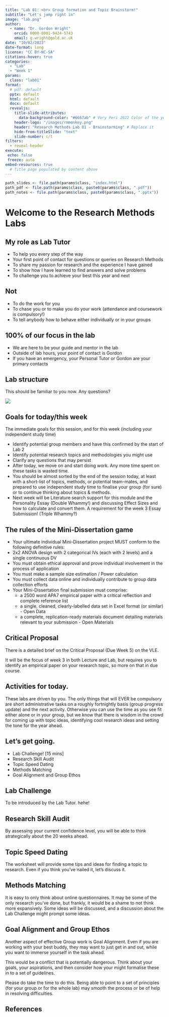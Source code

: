 ```yaml
---
title: "Lab 01: <br> Group formation and Topic Brainstorm!"
subtitle: "Let's jump right in"
image: "lab.png"
author: 
  - name: "Dr. Gordon Wright"
    orcid: 0000-0001-9424-5743
    email: g.wright@gold.ac.uk
date: "10/02/2023"
date-format: long
license: "CC BY-NC-SA"
citations-hover: true
categories: 
  - "Lab"
  - "Week 1"
params:
  class: "lab01"
format: 
  # pdf: default
  pptx: default
  html: default
  docx: default
  revealjs: 
    title-slide-attributes: 
      data-background-color: "#6667ab" # Very Peri 2022 Color of the year
    header-logo: "/images/rmmonkey.png"
    header: "Research Methods Lab 01 - Brainstorming" # Replace it
    hide-from-titleSlide: "text"
    slide-number: c/t
filters:
  - reveal-header
execute:
 echo: false
 freeze: auto
embed-resources: true
  # Title page populated by content above
---
```


```r
path_slides <- file.path(params$class, "index.html")
path_pdf <- file.path(params$class, paste0(params$class, ".pdf"))
path_notes <- file.path(params$class, paste0(params$class, ".pptx"))
```

# Welcome to the Research Methods Labs

## My role as Lab Tutor

-   To help you every step of the way
-   Your first point of contact for questions or queries on Research
    Methods
-   To share my passion for research and the experience I have gained
-   To show how I have learned to find answers and solve problems
-   To challenge you to achieve your best this year and next

## Not

-   To do the work for you
-   To chase you or to make you do your work (attendance and coursework
    is compulsory!)
-   To tell anybody how to behave either individually or in your groups

## 100% of our focus in the lab

-   We are here to be your guide and mentor in the lab
-   Outside of lab hours, your point of contact is Gordon
-   If you have an emergency, your Personal Tutor or Gordon are your
    primary contacts

## Lab structure

This should be familiar to you now. Any questions?

![](images/LabSession.drawio-01.png)

## Goals for today/this week

The immediate goals for this session, and for this week (including your
independent study time)

-   Identify potential group members and have this confirmed by the
    start of Lab 2
-   Identify potential research topics and methodologies you might use
-   Clarify any questions that may persist
-   After today, we move on and start doing work. Any more time spent on
    these tasks is wasted time.
-   You should be almost sorted by the end of the session today, at
    least with a short-list of topics, methods, or potential team-mates,
    and prepared to use independent study time to finalise your group
    (for sure) or to continue thinking about topics & methods.
-   Next week will be Literature search support for this module and the
    Personality Essay (Double Whammy!) and discussing Effect Sizes and
    how to calculate and convert them. A requirement for the week 3
    Essay Submission! (Triple Whammy?)

## The rules of the Mini-Dissertation game

-   Your ultimate individual Mini-Dissertation project MUST conform to
    the following definitive rules:
-   2x2 ANOVA design with 2 categorical IVs (each with 2 levels) and a
    single continuous DV
-   You must obtain ethical approval and prove individual involvement in
    the process of application
-   You must make a sample size estimation / Power calculation
-   You must collect data online and individually contribute to group
    data collection efforts
-   Your Mini-Dissertation final submission must comprise:
    -   a 2500 word APA7 empirical paper with a critical reflection and
        complete reference list
    -   a single, cleaned, clearly-labelled data set in Excel format (or
        similar) - Open Data
    -   a complete, replication-ready materials document detailing
        materials relevant to your submission - Open Materials

## Critical Proposal

There is a detailed brief on the Critical Proposal (Due Week 5) on the
VLE.

It will be the focus of week 3 in both Lecture and Lab, but requires you
to identify an empirical paper on your research topic, so more on that
in due course.

## Activities for today.

These labs are driven by you. The only things that will EVER be
compulsory are short administrative tasks on a roughly fortnightly basis
(group progress update) and the next activity. Otherwise you can use the
time as you see fit either alone or in your group, but we know that
there is wisdom in the crowd for coming up with topic ideas, identifying
cool research ideas and setting the tone for the year ahead.

## Let's get going.

-   Lab Challenge! \[15 mins\]
-   Research Skill Audit
-   Topic Speed Dating
-   Methods Matching
-   Goal Alignment and Group Ethos

## Lab Challenge

To be introduced by the Lab Tutor. hehe!

## Research Skill Audit

By assessing your current confidence level, you will be able to think
strategically about the 20 weeks ahead.

## Topic Speed Dating

The worksheet will provide some tips and ideas for finding a topic to
research. Even if you think you've nailed it, let's discuss it.

## Methods Matching

It is easy to only think about online questionnaires. It may be some of
the only research you've done, but frankly, it would be a shame to not
think more expansively. Some ideas will be discussed, and a discussion
about the Lab Challenge might prompt some ideas.

## Goal Alignment and Group Ethos

Another aspect of effective Group work is Goal Alignment. Even if you
are working with your best buddy, they may want to just get in and out,
while you want to immerse yourself in the task ahead.

This would be a conflict that is potentially dangerous. Think about your
goals, your aspirations, and then consider how your might formalise
these in to a set of guidelines.

Please do take the time to do this. Being able to point to a set of
principles (for your group or for the whole lab) may smooth the process
or be of help in resolving difficulties.

## References

